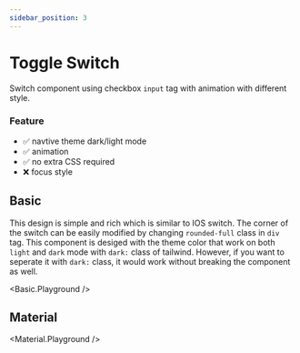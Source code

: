 ```yaml
---
sidebar_position: 3 
---
```




# Toggle Switch

Switch component using checkbox `input` tag  with animation with different style.

### Feature
- ✅ navtive theme dark/light mode
- ✅ animation 
- ️✅ no extra CSS required
- ❌ focus style


## Basic

This design is simple and rich which is similar to IOS switch. 
The corner of the switch can be easily modified by changing `rounded-full` class in `div` tag.
This component is desiged with the theme color that work on both `light` and `dark` mode with `dark:` class of tailwind.
However, if you want to seperate it with `dark:` class, it would work without breaking the component as well.

<Basic.Playground />


## Material

<Material.Playground />